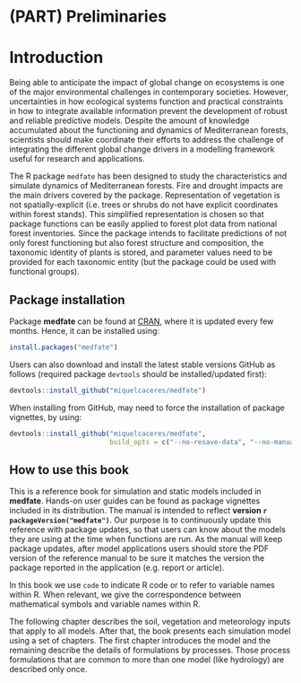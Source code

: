 # (PART) Preliminaries {-}

# Introduction {#intro}


Being able to anticipate the impact of global change on ecosystems is one of the major environmental challenges in contemporary societies. However, uncertainties in how ecological systems function and practical constraints in how to integrate available information prevent the development of robust and reliable predictive models. Despite the amount of knowledge accumulated about the functioning and dynamics of Mediterranean forests, scientists should make coordinate their efforts to address the challenge of integrating the different global change drivers in a modelling framework useful for research and applications.

The R package `medfate` has been designed to study the characteristics and simulate dynamics of Mediterranean forests. Fire and drought impacts are the main drivers covered by the package. Representation of vegetation is not spatially-explicit (i.e. trees or shrubs do not have explicit coordinates within forest stands). This simplified representation is chosen so that package functions can be easily applied to forest plot data from national forest inventories. Since the package intends to facilitate predictions of not only forest functioning but also forest structure and composition, the taxonomic identity of plants is stored, and parameter values need to be provided for each taxonomic entity (but the package could be used with functional groups). 


## Package installation

Package **medfate** can be found at [CRAN](https://CRAN.R-project.org/package=medfate), where it is updated every few months. Hence, it can be installed using:
```r
install.packages("medfate")
```

Users can also download and install the latest stable versions GitHub as follows (required package `devtools` should be installed/updated first):

```r
devtools::install_github("miquelcaceres/medfate")
```

When installing from GitHub, may need to force the installation of package vignettes, by using: 

```r
devtools::install_github("miquelcaceres/medfate", 
                         build_opts = c("--no-resave-data", "--no-manual"))
```


## How to use this book

This is a reference book for simulation and static models included in **medfate**. Hands-on user guides can be found as package vignettes included in its distribution. The manual is intended to reflect **version `r packageVersion("medfate")`**. Our purpose is to continuously update this reference with package updates, so that users can know about the models they are using at the time when functions are run. As the manual will keep package updates, after model applications users should store the PDF version of the reference manual to be sure it matches the version the package reported in the application (e.g. report or article).

In this book we use `code` to indicate R code or to refer to variable names within R. When relevant, we give the correspondence between mathematical symbols and variable names within R. 

The following chapter describes the soil, vegetation and meteorology inputs that apply to all models. After that, the book presents each simulation model using a set of chapters. The first chapter introduces the model and the remaining describe the details of formulations by processes. Those process formulations that are common to more than one model (like hydrology) are described only once.
